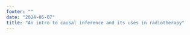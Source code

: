 ```yaml
---
footer: ""
date: "2024-05-07"
title: "An intro to causal inference and its uses in radiotherapy"
---
```

